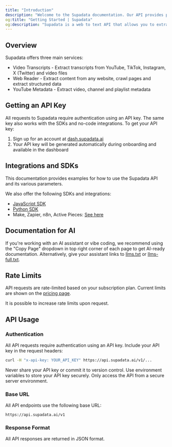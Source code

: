 ```yaml
---
title: "Introduction"
description: "Welcome to the Supadata documentation. Our API provides powerful tools for extracting web content."
og:title: "Getting Started | Supadata"
og:description: "Supadata is a web to text API that allows you to extract text from websites and YouTube videos."
---
```


## Overview

Supadata offers three main services:

- Video Transcripts - Extract transcripts from YouTube, TikTok, Instagram, X (Twitter) and video files
- Web Reader - Extract content from any website, crawl pages and extract structured data
- YouTube Metadata - Extract video, channel and playlist metadata

## Getting an API Key

All requests to Supadata require authentication using an API key. The same key also works with the SDKs and no-code integrations. To get your API key:

1. Sign up for an account at [dash.supadata.ai](https://dash.supadata.ai)
2. Your API key will be generated automatically during onboarding and available in the dashboard

## Integrations and SDKs

This documentation provides examples for how to use the Supadata API and its various parameters.

We also offer the following SDKs and integrations:

- [JavaScript SDK](https://github.com/supadata-ai/js)
- [Python SDK](https://github.com/supadata-ai/py)
- Make, Zapier, n8n, Active Pieces: [See here](https://supadata.ai/nocode)

## Documentation for AI

If you're working with an AI assistant or vibe coding, we recommend using the "Copy Page" dropdown in top right corner of each page to get AI-ready documentation. Alternatively, give your assistant links to [llms.txt](/llms.txt) or [llms-full.txt](/llms-full.txt).

## Rate Limits

API requests are rate-limited based on your subscription plan. Current limits are shown on the [pricing page](https://supadata.ai/pricing).

It is possible to increase rate limits upon request.

## API Usage

### Authentication

All API requests require authentication using an API key. Include your API key in the request headers:

```bash
curl -H "x-api-key: YOUR_API_KEY" https://api.supadata.ai/v1/...
```

<Warning>
  Never share your API key or commit it to version control. Use environment
  variables to store your API key securely. Only access the API from a secure
  server environment.
</Warning>

### Base URL

All API endpoints use the following base URL:

`https://api.supadata.ai/v1`

### Response Format

All API responses are returned in JSON format.
